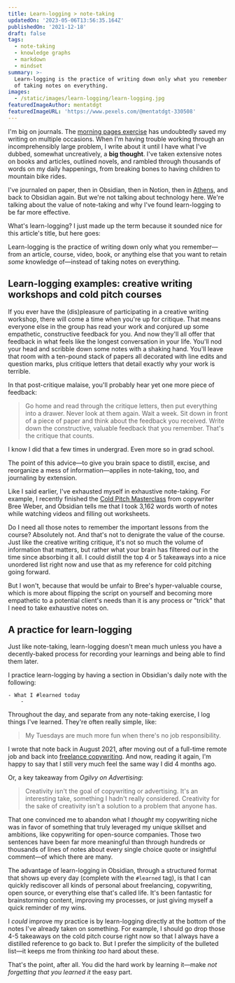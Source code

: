 ```yaml
---
title: Learn-logging > note-taking
updatedOn: '2023-05-06T13:56:35.164Z'
publishedOn: '2021-12-18'
draft: false
tags:
  - note-taking
  - knowledge graphs
  - markdown
  - mindset
summary: >-
  Learn-logging is the practice of writing down only what you remember instead
  of taking notes on everything.
images:
  - /static/images/learn-logging/learn-logging.jpg
featuredImageAuthor: mentatdgt
featuredImageURL: 'https://www.pexels.com/@mentatdgt-330508'
---
```


I'm big on journals. The [morning pages exercise](/articles/how-to-start-writing) has undoubtedly saved my writing on
multiple occasions. When I'm having trouble working through an incomprehensibly large problem, I write about it until I
have what I've dubbed, somewhat uncreatively, a **big thought**. I've taken extensive notes on books and articles,
outlined novels, and rambled through thousands of words on my daily happenings, from breaking bones to having children
to mountain bike rides.

I've journaled on paper, then in Obsidian, then in Notion, then in [Athens](/articles/get-started-athens), and back to
Obsidian again. But we're not talking about technology here. We're talking about the value of note-taking and why I've
found learn-logging to be far more effective.

What's learn-logging? I just made up the term because it sounded nice for this article's title, but here goes:

<Statement>Learn-logging is the practice of writing down only what you remember&mdash;from an article, course, video, book, or anything else that you want to retain *some* knowledge of&mdash;instead of taking notes on everything.</Statement>

## Learn-logging examples: creative writing workshops and cold pitch courses

If you ever have the (dis)pleasure of participating in a creative writing workshop, there will come a time when you're
up for critique. That means everyone else in the group has read your work and conjured up some empathetic, constructive
feedback for you. And now they'll all offer that feedback in what feels like the longest conversation in your life.
You'll nod your head and scribble down some notes with a shaking hand. You'll leave that room with a ten-pound stack of
papers all decorated with line edits and question marks, plus critique letters that detail exactly why your work is
terrible.

In that post-critique malaise, you'll probably hear yet one more piece of feedback:

> Go home and read through the critique letters, then put everything into a drawer. Never look at them again. Wait a
> week. Sit down in front of a piece of paper and think about the feedback you received. Write down the constructive,
> valuable feedback that you remember. That's the critique that counts.

I know I did that a few times in undergrad. Even more so in grad school.

The point of this advice&mdash;to give you brain space to distill, excise, and reorganize a mess of
information&mdash;applies in note-taking, too, and journaling by extension.

Like I said earlier, I've exhausted myself in exhaustive note-taking. For example, I recently finished the [Cold Pitch
Masterclass](https://www.coldpitchcopy.com/masterclass) from copywriter Bree Weber, and Obsidian tells me that I took
3,162 words worth of notes while watching videos and filling out worksheets.

Do I need all those notes to remember the important lessons from the course? Absolutely not. And that's not to denigrate
the value of the course. Just like the creative writing critique, it's not so much the volume of information that
matters, but rather what your brain has filtered *out* in the time since absorbing it all. I could distill the top 4 or
5 takeaways into a nice unordered list right now and use that as my reference for cold pitching going forward.

But I won't, because that would be unfair to Bree's hyper-valuable course, which is more about flipping the script on
yourself and becoming more empathetic to a potential client's needs than it is any process or "trick" that I need to
take exhaustive notes on.

## A practice for learn-logging

Just like note-taking, learn-logging doesn't mean much unless you have a decently-baked process for recording your learnings and being able to find them later.

I practice learn-logging by having a section in Obsidian's daily note with the following:

```
- What I #learned today
	- 
```

Throughout the day, and separate from any note-taking exercise, I log things I've learned. They're often really simple,
like:

> My Tuesdays are much more fun when there's no job responsibility.

I wrote that note back in August 2021, after moving out of a full-time remote job and back into [freelance
copywriting](https://commitcopy.com). And now, reading it again, I'm happy to say that I still very much feel the same
way I did 4 months ago.

Or, a key takeaway from *Ogilvy on Advertising*:

> Creativity isn't the goal of copywriting or advertising. It's an interesting take, something I hadn't really
> considered. Creativity for the sake of creativity isn't a solution to a problem that anyone has.

That one convinced me to abandon what I *thought* my copywriting niche was in favor of something that truly leveraged my
unique skillset and ambitions, like copywriting for open-source companies. Those two sentences have been far more
meaningful than through hundreds or thousands of lines of notes about every single choice quote or insightful
comment&mdash;of which there are many.

The advantage of learn-logging in Obsidian, through a structured format that shows up every day (complete with the
`#learned` tag), is that I can quickly rediscover all kinds of personal about freelancing, copywriting, open source, or
everything else that's called life. It's been fantastic for brainstorming content, improving my processes, or just
giving myself a quick reminder of my wins.

I *could* improve my practice is by learn-logging directly at the bottom of the notes I've already taken on something.
For example, I should go drop those 4-5 takeaways on the cold pitch course right now so that I always have a distilled
reference to go back to. But I prefer the simplicity of the bulleted list&mdash;it keeps me from thinking *too* hard
about these.

That's the point, after all. You did the hard work by learning it&mdash;make *not forgetting that you learned it* the
easy part.
